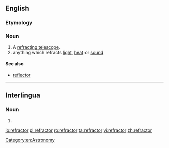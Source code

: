 ==English==
{{wikipedia}}

===Etymology===
{{suffix|refract|or}}

===Noun===
{{en-noun}}

# A [[refracting telescope]].
# anything which refracts [[light]], [[heat]] or [[sound]]

====See also====
* [[reflector]]

[[Category:en:Astronomy]]

----

==Interlingua==

===Noun===
{{head|ia|noun}}

# {{l|en|refractor}}

[[io:refractor]]
[[pl:refractor]]
[[ro:refractor]]
[[ta:refractor]]
[[vi:refractor]]
[[zh:refractor]]